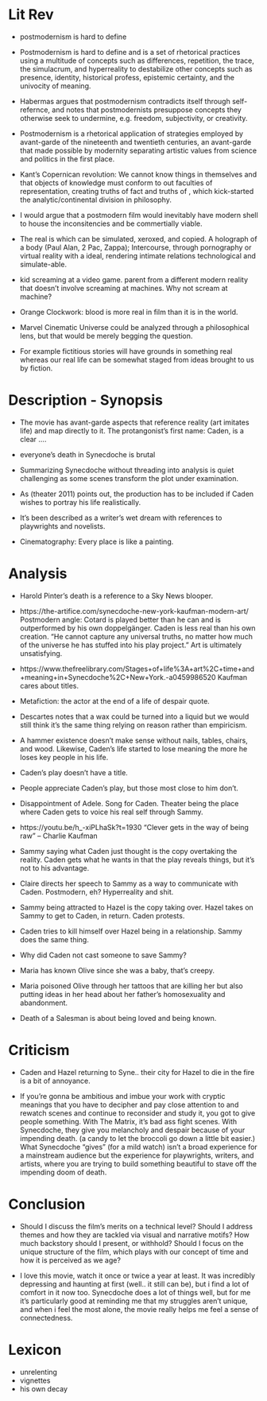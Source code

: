 # Lit Rev
- postmodernism is hard to define

- Postmodernism is hard to define and is a set of rhetorical practices using a multitude of concepts such as differences, repetition, the trace, the simulacrum, and hyperreality to destabilize other concepts such as presence, identity, historical profess, epistemic certainty, and the univocity of meaning.

- Habermas argues that postmodernism contradicts itself through self-refernce, and notes that postmodernists presuppose concepts they otherwise seek to undermine, e.g. freedom, subjectivity, or creativity.

- Postmodernism is a rhetorical application of strategies employed by avant-garde of the nineteenth and twentieth centuries, an avant-garde that made possible by modernity separating artistic values from science and politics in the first place.

- Kant's Copernican revolution: We cannot know things in themselves and that objects of knowledge must conform to out faculties of representation, creating truths of fact and truths of , which kick-started the analytic/continental division in philosophy.

- I would argue that a postmodern film would inevitably have modern shell to house the inconsitencies and be commertially viable.

- The real is which can be simulated, xeroxed, and copied. A holograph of a body (Paul Alan, 2 Pac, Zappa); Intercourse, through pornography or virtual reality with a ideal, rendering intimate relations technological and simulate-able.

- kid screaming at a video game. parent from a different modern reality that doesn't involve screaming at machines. Why not scream at machine?

- Orange Clockwork: blood is more real in film than it is in the world.

- Marvel Cinematic Universe could be analyzed through a philosophical lens, but that would be merely begging the question.

- For example fictitious stories will have grounds in something real whereas our real life can be somewhat staged from ideas brought to us by fiction.

# Description - Synopsis
- The movie has avant-garde aspects that reference reality (art imitates life) and map directly to it. The protangonist's first name: Caden, is a clear ....

- everyone's death in Synecdoche is brutal

- Summarizing Synecdoche without threading into analysis is quiet challenging as some scenes transform the plot under examination.

- As (theater 2011) points out, the production has to be included if Caden wishes to portray his life realistically.

- It's been described as a writer's wet dream with references to playwrights and novelists.

- Cinematography: Every place is like a painting.

# Analysis

- Harold Pinter's death is a reference to a Sky News blooper.

- https://the-artifice.com/synecdoche-new-york-kaufman-modern-art/
    Postmodern angle: Cotard is played better than he can and is outperformed by his own doppelgänger. Caden is less real than his own creation.
    "He cannot capture any universal truths, no matter how much of the universe he has stuffed into his play project."
    Art is ultimately unsatisfying.

- https://www.thefreelibrary.com/Stages+of+life%3A+art%2C+time+and+meaning+in+Synecdoche%2C+New+York.-a0459986520
    Kaufman cares about titles.

- Metafiction: the actor at the end of a life of despair quote.

- Descartes notes that a wax could be turned into a liquid but we would still think it's the same thing relying on reason rather than empiricism.

- A hammer existence doesn't make sense without nails, tables, chairs, and wood. Likewise, Caden's life started to lose meaning the more he loses key people in his life.

- Caden's play doesn't have a title.

- People appreciate Caden's play, but those most close to him don't.

- Disappointment of Adele. Song for Caden. Theater being the place where Caden gets to voice his real self through Sammy.

- https://youtu.be/h_-xiPLhaSk?t=1930
    "Clever gets in the way of being raw" -- Charlie Kaufman

- Sammy saying what Caden just thought is the copy overtaking the reality. Caden gets what he wants in that the play reveals things, but it's not to his advantage.

- Claire directs her speech to Sammy as a way to communicate with Caden. Postmodern, eh? Hyperreality and shit.

- Sammy being attracted to Hazel is the copy taking over. Hazel takes on Sammy to get to Caden, in return. Caden protests.

- Caden tries to kill himself over Hazel being in a relationship. Sammy does the same thing.

- Why did Caden not cast someone to save Sammy?

- Maria has known Olive since she was a baby, that's creepy.

- Maria poisoned Olive through her tattoos that are killing her but also putting ideas in her head about her father's homosexuality and abandonment.

- Death of a Salesman is about being loved and being known.

# Criticism
- Caden and Hazel returning to Syne.. their city for Hazel to die in the fire is a bit of annoyance.

- If you're gonna be ambitious and imbue your work with cryptic meanings that you have to decipher and pay close attention to and rewatch scenes and continue to reconsider and study it, you got to give people something. With The Matrix, it's bad ass fight scenes. With Synecdoche, they give you melancholy and despair because of your impending death. (a candy to let the broccoli go down a little bit easier.) What Synecdoche "gives" (for a mild watch) isn't a broad experience for a mainstream audience but the experience for playwrights, writers, and artists, where you are trying to build something beautiful to stave off the impending doom of death.

# Conclusion
- Should I discuss the film’s merits on a technical level? Should I address themes and how they are tackled via visual and narrative motifs? How much backstory should I present, or withhold? Should I focus on the unique structure of the film, which plays with our concept of time and how it is perceived as we age?

- I love this movie, watch it once or twice a year at least. It was incredibly depressing and haunting at first (well.. it still can be), but i find a lot of comfort in it now too. Synecdoche does a lot of things well, but for me it's particularly good at reminding me that my struggles aren't unique, and when i feel the most alone, the movie really helps me feel a sense of connectedness.

# Lexicon
- unrelenting
- vignettes
- his own decay
